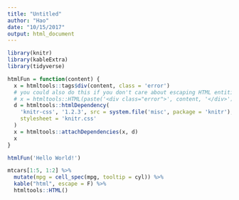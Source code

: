 ```yaml
---
title: "Untitled"
author: "Hao"
date: "10/15/2017"
output: html_document
---
```


```r
library(knitr)
library(kableExtra)
library(tidyverse)
```

```r
htmlFun = function(content) {
  x = htmltools::tags$div(content, class = 'error')
  # you could also do this if you don't care about escaping HTML entities in 'content':
  # x = htmltools::HTML(paste('<div class="error">', content, '</div>'))
  d = htmltools::htmlDependency(
    'knitr-css', '1.2.3', src = system.file('misc', package = 'knitr'),
    stylesheet = 'knitr.css'
  )
  x = htmltools::attachDependencies(x, d)
  x
}

htmlFun('Hello World!')
```

```r
mtcars[1:5, 1:2] %>%
  mutate(mpg = cell_spec(mpg, tooltip = cyl)) %>%
  kable("html", escape = F) %>%
  htmltools::HTML() 
```
